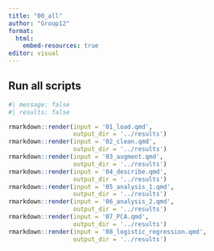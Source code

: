 ```yaml
---
title: "00_all"
author: "Group12"
format:
  html:
    embed-resources: true
editor: visual
---
```


## Run all scripts

```r

#| message: false
#| results: false

rmarkdown::render(input = '01_load.qmd',
                  output_dir = '../results')
rmarkdown::render(input = '02_clean.qmd',
                  output_dir = '../results')
rmarkdown::render(input = '03_augment.qmd',
                  output_dir = '../results')
rmarkdown::render(input = '04_describe.qmd',
                  output_dir = '../results')
rmarkdown::render(input = '05_analysis_1.qmd',
                  output_dir = '../results')
rmarkdown::render(input = '06_analysis_2.qmd',
                  output_dir = '../results')
rmarkdown::render(input = '07_PCA.qmd',
                  output_dir = '../results')
rmarkdown::render(input = '08_logistic_regression.qmd',
                  output_dir = '../results')

```

